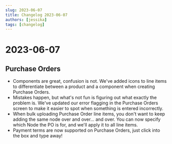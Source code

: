 ```yaml
---
slug: 2023-06-07
title: Changelog 2023-06-07
authors: [jessika]
tags: [changelog]
---
```

# 2023-06-07

## Purchase Orders
- Components are great, confusion is not. We've added icons to line items to differentiate between a product and a component when creating Purchase Orders.
- Mistakes happen, but what's not fun is figuring out what exactly the problem is. We've updated our error flagging in the Purchase Orders screen to make it easier to spot when something is entered incorrectly.
- When bulk uploading Purchase Order line items, you don't want to keep adding the same node over and over... and over. You can now specify which Node the PO is for, and we'll apply it to all line items.
- Payment terms are now supported on Purchase Orders, just click into the box and type away!
